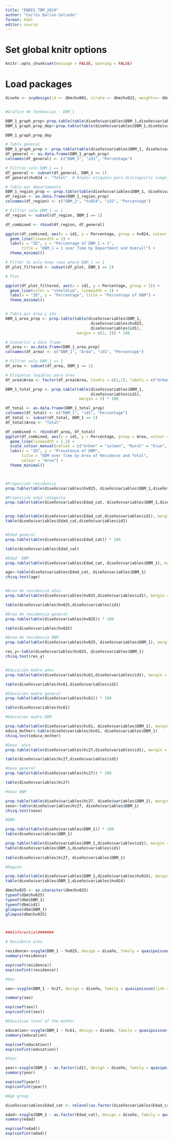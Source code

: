 ```yaml
---
title: "ENDES_TBM_2019"
author: "Carlos Ballon-Salcedo"
format: html
editor: source
---
```


# Set global knitr options

```r
knitr::opts_chunk$set(message = FALSE, warning = FALSE)
```

# Load packages

```r
diseño <- svydesign(id =~ dbm$hv001, strata =~ dbm$hv022, weights=~ dbm$peso, data=dbm, nest=TRUE)


#Gráfico de tendencias - DBM_1

DBM_1_graph_prop<-prop.table(table(diseño$variables$DBM_1,diseño$variables$id1), margin = 2)*100
DBM_1_graph_prop_dep<-prop.table(table(diseño$variables$DBM_1,diseño$variables$hv024,diseño$variables$id1), margin = c(2, 3)) * 100

DBM_1_graph_prop_dep

# Tabla general
DBM_1_graph_prop <- prop.table(table(diseño$variables$DBM_1, diseño$variables$id1), margin = 2) * 100
df_general <- as.data.frame(DBM_1_graph_prop)
colnames(df_general) <- c("DBM_1", "id1", "Percentage")

# Filtrar solo DBM_1 == 1
df_general <- subset(df_general, DBM_1 == 1)
df_general$hv024 <- "Total"  # Añadir etiqueta para distinguirlo luego

# Tabla por departamento
DBM_1_region_prop <- prop.table(table(diseño$variables$DBM_1, diseño$variables$hv024, diseño$variables$id1), margin = c(2, 3)) * 100
df_region <- as.data.frame(DBM_1_region_prop)
colnames(df_region) <- c("DBM_1", "hv024", "id1", "Percentage")

# Filtrar solo DBM_1 == 1
df_region <- subset(df_region, DBM_1 == 1)

df_combined <- rbind(df_region, df_general)

ggplot(df_combined, aes(x = id1, y = Percentage, group = hv024, colour = hv024)) +
  geom_line(linewidth = 1) +
  labs(x = "ID", y = "Percentage of DBM_1 = 1",
       title = "DBM_1 = 1 over Time by Department and Overall") +
  theme_minimal()

# Filter to only keep rows where DBM_1 == 1
df_plot_filtered <- subset(df_plot, DBM_1 == 1)

# Plot

ggplot(df_plot_filtered, aes(x = id1, y = Percentage, group = 1)) +
  geom_line(color = "steelblue", linewidth = 1) +
  labs(x = "ID", y = "Percentage", title = "Percentage of DBM") +
  theme_minimal()


# Tabla por área y año
DBM_1_area_prop <- prop.table(table(diseño$variables$DBM_1,
                                     diseño$variables$hv025,
                                     diseño$variables$id1),
                               margin = c(2, 3)) * 100

# Convertir a data frame
df_area <- as.data.frame(DBM_1_area_prop)
colnames(df_area) <- c("DBM_1", "Area", "id1", "Percentage")

# Filtrar solo DBM_1 == 1
df_area <- subset(df_area, DBM_1 == 1)

# Etiquetas legibles para área
df_area$Area <- factor(df_area$Area, levels = c(1,2), labels = c("Urban", "Rural"))

DBM_1_total_prop <- prop.table(table(diseño$variables$DBM_1,
                                     diseño$variables$id1),
                                margin = 2) * 100

df_total <- as.data.frame(DBM_1_total_prop)
colnames(df_total) <- c("DBM_1", "id1", "Percentage")
df_total <- subset(df_total, DBM_1 == 1)
df_total$Area <- "Total"

df_combined <- rbind(df_area, df_total)
ggplot(df_combined, aes(x = id1, y = Percentage, group = Area, colour = Area)) +
  geom_line(linewidth = 1.2) +
  scale_colour_manual(values = c("Urban" = "salmon", "Rural" = "blue", "Total" = "black")) +
  labs(x = "ID", y = "Prevalence of DBM",
       title = "DBM over Time by Area of Residence and Total",
       colour = "Area") +
  theme_minimal()



#Proporción residencia
prop.table(table(diseño$variables$hv025, diseño$variables$DBM_1,diseño$variables$id1), margin = 3)*100

#Proporción edad categoría
prop.table(table(diseño$variables$Edad_cat, diseño$variables$DBM_1,diseño$variables$id1), margin = 3)*100


prop.table(table(diseño$variables$Edad_cat,diseño$variables$id1), margin = 2)*100
table(diseño$variables$Edad_cat,diseño$variables$id1)


#Edad general
prop.table(table(diseño$variables$Edad_cat)) * 100

table(diseño$variables$Edad_cat)

#Edad  DBM
prop.table(table(diseño$variables$Edad_cat, diseño$variables$DBM_1), margin = 2)*100

age<-table(diseño$variables$Edad_cat, diseño$variables$DBM_1)
chisq.test(age)


#Área de residencia años
prop.table(table(diseño$variables$hv025,diseño$variables$id1), margin = 2)*100

table(diseño$variables$hv025,diseño$variables$id1)

#Área de residencia general
prop.table(table(diseño$variables$hv025)) * 100

table(diseño$variables$hv025)

#Área de residencia DBM
prop.table(table(diseño$variables$hv025, diseño$variables$DBM_1), margin = 2)*100

res_y<-table(diseño$variables$hv025, diseño$variables$DBM_1)
chisq.test(res_y)


#Educación madre años
prop.table(table(diseño$variables$hc61,diseño$variables$id1), margin = 2)*100

table(diseño$variables$hc61,diseño$variables$id1)

#Educación madre general
prop.table(table(diseño$variables$hc61)) * 100

table(diseño$variables$hc61)

#Educación madre DBM

prop.table(table(diseño$variables$hc61, diseño$variables$DBM_1), margin = 2)*100
educa_mother<-table(diseño$variables$hc61, diseño$variables$DBM_1)
chisq.test(educa_mother)

#Sexo  años
prop.table(table(diseño$variables$hc27,diseño$variables$id1), margin = 2)*100

table(diseño$variables$hc27,diseño$variables$id1)

#Sexo general
prop.table(table(diseño$variables$hc27)) * 100

table(diseño$variables$hc27)

#Sexo DBM

prop.table(table(diseño$variables$hc27, diseño$variables$DBM_1), margin = 2)*100
sexo<-table(diseño$variables$hc27, diseño$variables$DBM_1)
chisq.test(sexo)

#DBM

prop.table(table(diseño$variables$DBM_1)) * 100
table(diseño$variables$DBM_1)

prop.table(table(diseño$variables$DBM_1,diseño$variables$id1), margin = 2)*100
table(diseño$variables$DBM_1,diseño$variables$id1)
           
table(diseño$variables$hc27, diseño$variables$DBM_1)

#Region

prop.table(table(diseño$variables$DBM_1,diseño$variables$hv024), margin = 1)*100
table(diseño$variables$DBM_1,diseño$variables$hv024)

dbm$hv025 <- as.character(dbm$hv025)
typeof(dbm$hv025)
typeof(dbm$DBM_1)
typeof(dbm$id1)
glimpse(dbm$DBM_1)
glimpse(dbm$hv025)



###Inferential#######

# Residence area 

residence<-svyglm(DBM_1 ~ hv025, design = diseño, family = quasipoisson(link = "log"))
summary(residence)

exp(coef(residence))
exp(confint(residence))

#Sex

sex<-svyglm(DBM_1 ~ hc27, design = diseño, family = quasipoisson(link = "log"))

summary(sex)

exp(coef(sex))
exp(confint(sex))

#Education level of the mother

education<-svyglm(DBM_1 ~ hc61, design = diseño, family = quasipoisson(link = "log"))
summary(education)

exp(coef(education))
exp(confint(education))

#Year

year<-svyglm(DBM_1 ~ as.factor(id1), design = diseño, family = quasipoisson(link = "log"))
summary(year)

exp(coef(year))
exp(confint(year))

#Age group

diseño$variables$Edad_cat <- relevel(as.factor(diseño$variables$Edad_cat), ref = "Menores de 12 meses")

edad<-svyglm(DBM_1 ~ as.factor(Edad_cat), design = diseño, family = quasipoisson(link = "log"))
summary(edad)

exp(coef(edad))
exp(confint(edad))


```

